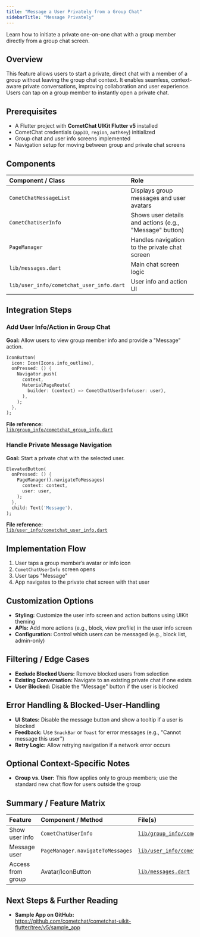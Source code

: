 ```yaml
---
title: "Message a User Privately from a Group Chat"
sidebarTitle: "Message Privately"
---
```


Learn how to initiate a private one-on-one chat with a group member directly from a group chat screen.

## Overview

This feature allows users to start a private, direct chat with a member of a group without leaving the group chat context. It enables seamless, context-aware private conversations, improving collaboration and user experience. Users can tap on a group member to instantly open a private chat.

## Prerequisites

- A Flutter project with **CometChat UIKit Flutter v5** installed  
- CometChat credentials (`appID`, `region`, `authKey`) initialized  
- Group chat and user info screens implemented  
- Navigation setup for moving between group and private chat screens  

## Components

| Component / Class                    | Role                                                           |
|:-------------------------------------|:---------------------------------------------------------------|
| `CometChatMessageList`               | Displays group messages and user avatars                       |
| `CometChatUserInfo`                  | Shows user details and actions (e.g., "Message" button)        |
| `PageManager`                        | Handles navigation to the private chat screen                  |
| `lib/messages.dart`                  | Main chat screen logic                                         |
| `lib/user_info/cometchat_user_info.dart` | User info and action UI                                     |

## Integration Steps

### Add User Info/Action in Group Chat

**Goal:** Allow users to view group member info and provide a "Message" action.  
```dart
IconButton(
  icon: Icon(Icons.info_outline),
  onPressed: () {
    Navigator.push(
      context,
      MaterialPageRoute(
        builder: (context) => CometChatUserInfo(user: user),
      ),
    );
  },
);
```

**File reference:**  
[`lib/group_info/cometchat_group_info.dart`](https://github.com/cometchat/cometchat-uikit-flutter/blob/v5/sample_app/lib/group_info/cometchat_group_info.dart)

### Handle Private Message Navigation

**Goal:** Start a private chat with the selected user.  
```dart
ElevatedButton(
  onPressed: () {
    PageManager().navigateToMessages(
      context: context,
      user: user,
    );
  },
  child: Text('Message'),
);
```

**File reference:**  
[`lib/user_info/cometchat_user_info.dart`](https://github.com/cometchat/cometchat-uikit-flutter/blob/v5/sample_app/lib/user_info/cometchat_user_info.dart)

## Implementation Flow

1. User taps a group member’s avatar or info icon  
2. `CometChatUserInfo` screen opens  
3. User taps "Message"  
4. App navigates to the private chat screen with that user  

## Customization Options

- **Styling:** Customize the user info screen and action buttons using UIKit theming  
- **APIs:** Add more actions (e.g., block, view profile) in the user info screen  
- **Configuration:** Control which users can be messaged (e.g., block list, admin-only)  

## Filtering / Edge Cases

- **Exclude Blocked Users:** Remove blocked users from selection  
- **Existing Conversation:** Navigate to an existing private chat if one exists  
- **User Blocked:** Disable the "Message" button if the user is blocked  

## Error Handling & Blocked-User-Handling

- **UI States:** Disable the message button and show a tooltip if a user is blocked  
- **Feedback:** Use `SnackBar` or `Toast` for error messages (e.g., "Cannot message this user")  
- **Retry Logic:** Allow retrying navigation if a network error occurs  

## Optional Context-Specific Notes

- **Group vs. User:** This flow applies only to group members; use the standard new chat flow for users outside the group  

## Summary / Feature Matrix

| Feature                 | Component / Method               | File(s)                                                              |
|:------------------------|:---------------------------------|:---------------------------------------------------------------------|
| Show user info          | `CometChatUserInfo`              | [`lib/group_info/cometchat_group_info.dart`](https://github.com/cometchat/cometchat-uikit-flutter/blob/v5/sample_app/lib/group_info/cometchat_group_info.dart) |
| Message user            | `PageManager.navigateToMessages` | [`lib/user_info/cometchat_user_info.dart`](https://github.com/cometchat/cometchat-uikit-flutter/blob/v5/sample_app/lib/user_info/cometchat_user_info.dart) |
| Access from group       | Avatar/IconButton               | [`lib/messages.dart`](https://github.com/cometchat/cometchat-uikit-flutter/blob/v5/sample_app/lib/messages/messages.dart)     |

## Next Steps & Further Reading

- **Sample App on GitHub:**  
  https://github.com/cometchat/cometchat-uikit-flutter/tree/v5/sample_app  
